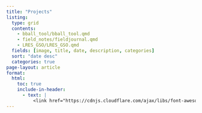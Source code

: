 ```yaml
---
title: "Projects"
listing:
  type: grid
  contents: 
    - bball_tool/bball_tool.qmd
    - field_notes/fieldjournal.qmd
    - LRES_GSO/LRES_GSO.qmd 
  fields: [image, title, date, description, categories]
  sort: "date desc"
  categories: true 
page-layout: article
format:
  html:
    toc: true
    include-in-header:  
      - text: |
          <link href="https://cdnjs.cloudflare.com/ajax/libs/font-awesome/5.15.4/css/all.min.css" rel="stylesheet">
--- 
```

    
<!-- ## Montana State University -->
   